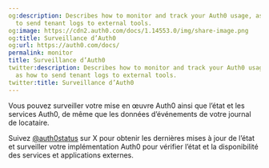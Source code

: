 ```yaml
---
og:description: Describes how to monitor and track your Auth0 usage, as well as how
  to send tenant logs to external tools.
og:image: https://cdn2.auth0.com/docs/1.14553.0/img/share-image.png
og:title: Surveillance d’Auth0
og:url: https://auth0.com/docs/
permalink: monitor
title: Surveillance d’Auth0
twitter:description: Describes how to monitor and track your Auth0 usage, as well
  as how to send tenant logs to external tools.
twitter:title: Surveillance d’Auth0
---
```


Vous pouvez surveiller votre mise en œuvre Auth0 ainsi que l’état et les services Auth0, de même que les données d’événements de votre journal de locataire.

Suivez [@auth0status](https://twitter.com/auth0status) sur X pour obtenir les dernières mises à jour de l’état et surveiller votre implémentation Auth0 pour vérifier l’état et la disponibilité des services et applications externes.